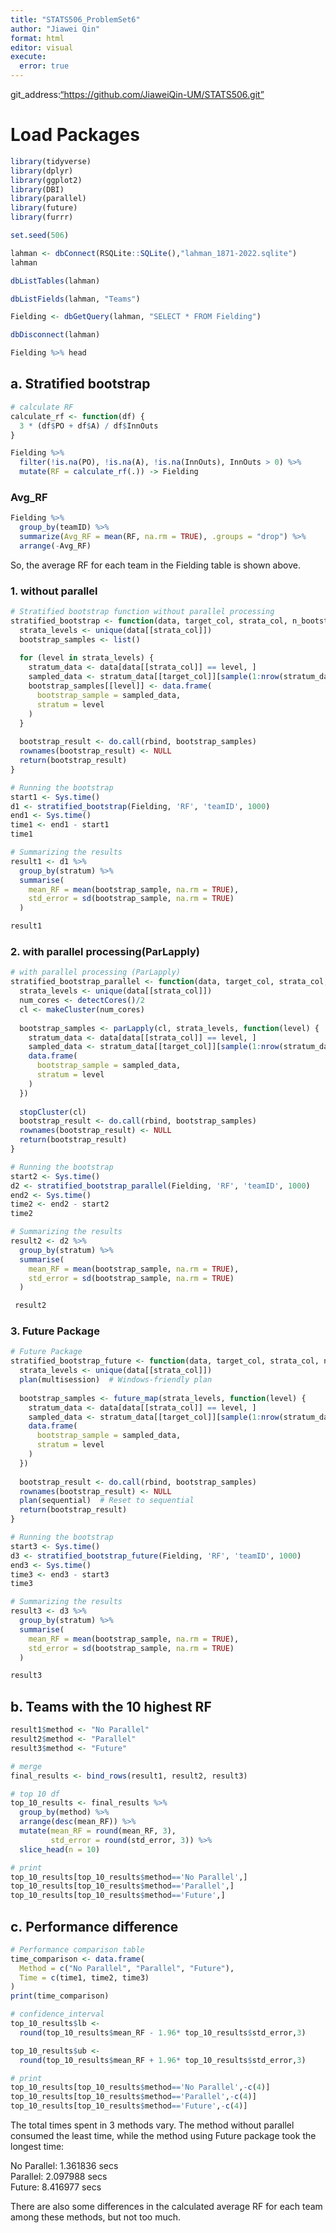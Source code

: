 ```yaml
---
title: "STATS506_ProblemSet6"
author: "Jiawei Qin"
format: html
editor: visual
execute:
  error: true
---
```


git_address:["https://github.com/JiaweiQin-UM/STATS506.git"](https://github.com/JiaweiQin-UM/STATS506.git)

# Load Packages

```r
library(tidyverse)
library(dplyr)
library(ggplot2)
library(DBI)
library(parallel)
library(future)
library(furrr)
```

```r
set.seed(506)
```


```r
lahman <- dbConnect(RSQLite::SQLite(),"lahman_1871-2022.sqlite")
lahman
```

```r
dbListTables(lahman)
```

```r
dbListFields(lahman, "Teams")
```

```r
Fielding <- dbGetQuery(lahman, "SELECT * FROM Fielding")
```

```r
dbDisconnect(lahman)
```

```r
Fielding %>% head
```

## a. Stratified bootstrap

```r
# calculate RF
calculate_rf <- function(df) {
  3 * (df$PO + df$A) / df$InnOuts
}
```

```r
Fielding %>%
  filter(!is.na(PO), !is.na(A), !is.na(InnOuts), InnOuts > 0) %>%
  mutate(RF = calculate_rf(.)) -> Fielding
```

### Avg_RF
```r
Fielding %>%
  group_by(teamID) %>%
  summarize(Avg_RF = mean(RF, na.rm = TRUE), .groups = "drop") %>%
  arrange(-Avg_RF)
```
So, the average RF for each team in the Fielding table is shown above.

### 1. without parallel
```r
# Stratified bootstrap function without parallel processing
stratified_bootstrap <- function(data, target_col, strata_col, n_bootstrap) {
  strata_levels <- unique(data[[strata_col]])
  bootstrap_samples <- list()
  
  for (level in strata_levels) {
    stratum_data <- data[data[[strata_col]] == level, ]
    sampled_data <- stratum_data[[target_col]][sample(1:nrow(stratum_data), n_bootstrap, replace = TRUE)]
    bootstrap_samples[[level]] <- data.frame(
      bootstrap_sample = sampled_data,
      stratum = level
    )
  }
  
  bootstrap_result <- do.call(rbind, bootstrap_samples)
  rownames(bootstrap_result) <- NULL
  return(bootstrap_result)
}
```


```r
# Running the bootstrap
start1 <- Sys.time()
d1 <- stratified_bootstrap(Fielding, 'RF', 'teamID', 1000)
end1 <- Sys.time()
time1 <- end1 - start1
time1
```


```r
# Summarizing the results
result1 <- d1 %>%
  group_by(stratum) %>%
  summarise(
    mean_RF = mean(bootstrap_sample, na.rm = TRUE),
    std_error = sd(bootstrap_sample, na.rm = TRUE)
  )

result1
```

### 2. with parallel processing(ParLapply)
```r
# with parallel processing (ParLapply)
stratified_bootstrap_parallel <- function(data, target_col, strata_col, n_bootstrap) {
  strata_levels <- unique(data[[strata_col]])
  num_cores <- detectCores()/2
  cl <- makeCluster(num_cores)
  
  bootstrap_samples <- parLapply(cl, strata_levels, function(level) {
    stratum_data <- data[data[[strata_col]] == level, ]
    sampled_data <- stratum_data[[target_col]][sample(1:nrow(stratum_data), n_bootstrap, replace = TRUE)]
    data.frame(
      bootstrap_sample = sampled_data,
      stratum = level
    )
  })
  
  stopCluster(cl)
  bootstrap_result <- do.call(rbind, bootstrap_samples)
  rownames(bootstrap_result) <- NULL
  return(bootstrap_result)
}
```


```r
# Running the bootstrap
start2 <- Sys.time()
d2 <- stratified_bootstrap_parallel(Fielding, 'RF', 'teamID', 1000)
end2 <- Sys.time()
time2 <- end2 - start2
time2
```


```r
# Summarizing the results
result2 <- d2 %>%
  group_by(stratum) %>%
  summarise(
    mean_RF = mean(bootstrap_sample, na.rm = TRUE),
    std_error = sd(bootstrap_sample, na.rm = TRUE)
  )

 result2

```

### 3. Future Package
```r
# Future Package
stratified_bootstrap_future <- function(data, target_col, strata_col, n_bootstrap) {
  strata_levels <- unique(data[[strata_col]])
  plan(multisession)  # Windows-friendly plan
  
  bootstrap_samples <- future_map(strata_levels, function(level) {
    stratum_data <- data[data[[strata_col]] == level, ]
    sampled_data <- stratum_data[[target_col]][sample(1:nrow(stratum_data), n_bootstrap, replace = TRUE)]
    data.frame(
      bootstrap_sample = sampled_data,
      stratum = level
    )
  })
  
  bootstrap_result <- do.call(rbind, bootstrap_samples)
  rownames(bootstrap_result) <- NULL
  plan(sequential)  # Reset to sequential
  return(bootstrap_result)
}
```


```r
# Running the bootstrap
start3 <- Sys.time()
d3 <- stratified_bootstrap_future(Fielding, 'RF', 'teamID', 1000)
end3 <- Sys.time()
time3 <- end3 - start3
time3
```


```r
# Summarizing the results
result3 <- d3 %>%
  group_by(stratum) %>%
  summarise(
    mean_RF = mean(bootstrap_sample, na.rm = TRUE),
    std_error = sd(bootstrap_sample, na.rm = TRUE)
  )

result3
```


## b. Teams with the 10 highest RF
```r
result1$method <- "No Parallel"
result2$method <- "Parallel"
result3$method <- "Future"

# merge
final_results <- bind_rows(result1, result2, result3)

# top 10 df
top_10_results <- final_results %>%
  group_by(method) %>%
  arrange(desc(mean_RF)) %>%
  mutate(mean_RF = round(mean_RF, 3),
         std_error = round(std_error, 3)) %>%
  slice_head(n = 10)

# print
top_10_results[top_10_results$method=='No Parallel',]
top_10_results[top_10_results$method=='Parallel',]
top_10_results[top_10_results$method=='Future',]

```

## c.  Performance difference

```r
# Performance comparison table
time_comparison <- data.frame(
  Method = c("No Parallel", "Parallel", "Future"),
  Time = c(time1, time2, time3)
)
print(time_comparison)
```


```r
# confidence_interval
top_10_results$lb <- 
  round(top_10_results$mean_RF - 1.96* top_10_results$std_error,3)

top_10_results$ub <- 
  round(top_10_results$mean_RF + 1.96* top_10_results$std_error,3)
```

```r
# print
top_10_results[top_10_results$method=='No Parallel',-c(4)]
top_10_results[top_10_results$method=='Parallel',-c(4)]
top_10_results[top_10_results$method=='Future',-c(4)]
```

The total times spent in 3 methods vary. The method without parallel consumed the least time, while the method using Future package took the longest time:

No Parallel:	1.361836 secs			
Parallel:	2.097988 secs			
Future:	8.416977 secs	

There are also some differences in the calculated average RF for each team among these methods, but not too much.

